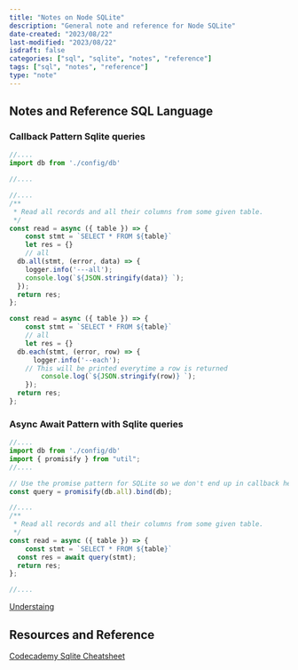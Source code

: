 ```yaml
---
title: "Notes on Node SQLite"
description: "General note and reference for Node SQLite"
date-created: "2023/08/22"
last-modified: "2023/08/22"
isdraft: false
categories: ["sql", "sqlite", "notes", "reference"]
tags: ["sql", "notes", "reference"]
type: "note"
---
```


## Notes and Reference SQL Language

### Callback Pattern Sqlite queries

```js
//....
import db from './config/db'

//....

//....
/**
 * Read all records and all their columns from some given table.
 */
const read = async ({ table }) => {
	const stmt = `SELECT * FROM ${table}`
	let res = {}
	// all 
  db.all(stmt, (error, data) => {
    logger.info('---all');
    console.log(`${JSON.stringify(data)} `);
  });
  return res;
};

const read = async ({ table }) => {
	const stmt = `SELECT * FROM ${table}`
	// all 
	let res = {}
  db.each(stmt, (error, row) => {
	  logger.info('--each');
	// This will be printed everytime a row is returned
		console.log(`${JSON.stringify(row)} `);
	});
  return res;
};

```

### Async Await Pattern with Sqlite queries

```js
//....
import db from './config/db'
import { promisify } from "util";
//....

// Use the promise pattern for SQLite so we don't end up in callback hell.
const query = promisify(db.all).bind(db);

//....
/**
 * Read all records and all their columns from some given table.
 */
const read = async ({ table }) => {
	const stmt = `SELECT * FROM ${table}`
  const res = await query(stmt);
  return res;
};

//....
```


[Understaing ](https://www.grouparoo.com/blog/understanding-types-sqlite-node)

## Resources and Reference

[Codecademy Sqlite Cheatsheet](https://www.codecademy.com/learn/connecting-javascript-and-sql/modules/learn-node-sqlite-module/cheatsheet)